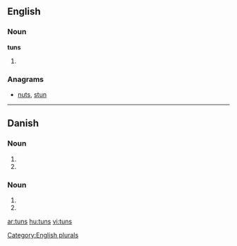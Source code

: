 ==English==

===Noun===
'''tuns'''

# {{plural of|[[tun]]}}

===Anagrams===
* [[nuts#English|nuts]], [[stun#English|stun]]

[[Category:English plurals]]

----

==Danish==

===Noun===
{{infl|da|noun form|g=n}}

# {{form of|genitive singular indefinite|tun|lang=Danish}}
# {{form of|genitive plural indefinite|tun|lang=Danish}}

===Noun===
{{infl|da|noun form|g=c}}

# {{form of|genitive singular indefinite|tun|lang=Danish}}
# {{form of|genitive plural indefinite|tun|lang=Danish}}

[[ar:tuns]]
[[hu:tuns]]
[[vi:tuns]]